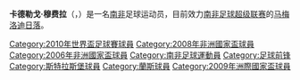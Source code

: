 {{Infobox football biography 2
| fullname       = Katlego Abel Mphela
| image          = 
| dateofbirth    = {{birth date and age|1984|11|29|df=yes}} 
| cityofbirth    = [[德蘭士瓦省|德蘭士瓦省]][[布里茨_(南非)|布里茨]]
| countryofbirth = {{ZAF-1961}}
| height         = {{height|m=1.82}}
| currentclub    = [[马梅洛迪日落足球俱乐部|马梅洛迪日落]]
| clubnumber     = 17
| position       = [[前锋_(足球)|前鋒]]
| youthyears1    = 
| youthclubs1    = [[乔莫宇宙足球俱乐部|乔莫宇宙]]
| years1 = 2003–2004 | clubs1 = [[乔莫宇宙足球俱乐部|乔莫宇宙]]                               | caps1 = 2  | goals1 = 0
| years2 = 2004–2006 | clubs2 = [[斯特拉斯堡足球俱乐部|斯特拉斯堡]]                  | caps2 = 19 | goals2 = 0
| years3 = 2005–2006 | clubs3 = → [[兰斯足球俱乐部|兰斯]] (外借)                      | caps3 = 5  | goals3 = 0
| years4 = 2006–2008 | clubs4 = [[超级体育联盟足球俱乐部|超级体育联盟]]  | caps4 = 62 | goals4 = 17
| years5 = 2008–     | clubs5 = [[马梅洛迪日落足球俱乐部|马梅洛迪日落]]  | caps5 = 48 | goals5 = 20  
| nationalyears1 = 2005–
|nationalteam1 = [[南非国家足球队|南非]] 
| nationalcaps1 = 35 
| nationalgoals1 = 15
| pcupdate = 2010年6月1日
| ntupdate = 2010年6月16日
|}}
'''卡德勒戈·穆费拉'''（{{lang-en|'''Katlego Mphela'''}}，{{bd|1984年|11月29日|||catIdx=Mphela}}）是一名[[南非|南非]]足球运动员，目前效力[[南非足球超级联赛|南非足球超级联赛]]的[[马梅洛迪日落足球俱乐部|马梅洛迪日落]]。
{{2010年世界杯足球赛南非参赛名单}}
{{Soccer-player-stub}}

{{DEFAULTSORT:Mphela, Katlego}}
[[Category:2010年世界盃足球賽球員|Category:2010年世界盃足球賽球員]]
[[Category:2008年非洲國家盃球員|Category:2008年非洲國家盃球員]]
[[Category:2006年非洲國家盃球員|Category:2006年非洲國家盃球員]]
[[Category:南非足球運動員|Category:南非足球運動員]]
[[Category:足球前锋|Category:足球前锋]]
[[Category:斯特拉斯堡球員|Category:斯特拉斯堡球員]]
[[Category:蘭斯球員|Category:蘭斯球員]]
[[Category:2009年洲際國家盃球員|Category:2009年洲際國家盃球員]]